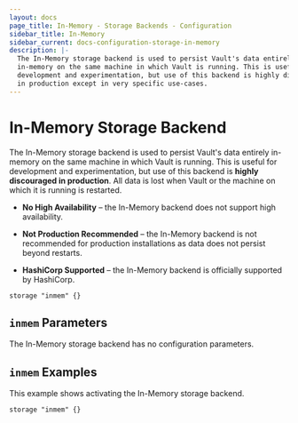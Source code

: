 ```yaml
---
layout: docs
page_title: In-Memory - Storage Backends - Configuration
sidebar_title: In-Memory
sidebar_current: docs-configuration-storage-in-memory
description: |-
  The In-Memory storage backend is used to persist Vault's data entirely
  in-memory on the same machine in which Vault is running. This is useful for
  development and experimentation, but use of this backend is highly discouraged
  in production except in very specific use-cases.
---
```


# In-Memory Storage Backend

The In-Memory storage backend is used to persist Vault's data entirely in-memory
on the same machine in which Vault is running. This is useful for development
and experimentation, but use of this backend is **highly discouraged in
production**. All data is lost when Vault or the machine on which it is running
is restarted.

- **No High Availability** – the In-Memory backend does not support high
  availability.

- **Not Production Recommended** – the In-Memory backend is not recommended for
  production installations as data does not persist beyond restarts.

- **HashiCorp Supported** – the In-Memory backend is officially supported by
  HashiCorp.

```hcl
storage "inmem" {}
```

## `inmem` Parameters

The In-Memory storage backend has no configuration parameters.

## `inmem` Examples

This example shows activating the In-Memory storage backend.

```hcl
storage "inmem" {}
```
